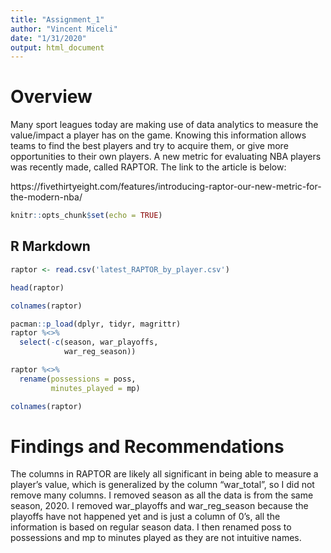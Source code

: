 ---
title: "Assignment_1"
author: "Vincent Miceli"
date: "1/31/2020"
output: html_document
---
# Overview

Many sport leagues today are making use of data analytics to measure the value/impact a player has on the game.  Knowing this information allows teams to find the best players and try to acquire them, or give more opportunities to their own players.  A new metric for evaluating NBA players was recently made, called RAPTOR. The link to the article is below: 

https://fivethirtyeight.com/features/introducing-raptor-our-new-metric-for-the-modern-nba/

```{r setup, include=FALSE}
knitr::opts_chunk$set(echo = TRUE)
```

## R Markdown

```{r}
raptor <- read.csv('latest_RAPTOR_by_player.csv')
```

```{r}
head(raptor)
```

```{r}
colnames(raptor)
```

```{r}
pacman::p_load(dplyr, tidyr, magrittr)
raptor %<>%
  select(-c(season, war_playoffs,
            war_reg_season))
```

```{r}
raptor %<>%
  rename(possessions = poss,
         minutes_played = mp)

colnames(raptor)
```
# Findings and Recommendations

The columns in RAPTOR are likely all significant in being able to measure a player's value, which is generalized by the column "war_total", so I did not remove many columns.  I removed season as all the data is from the same season, 2020.  I removed war_playoffs and war_reg_season because the playoffs have not happened yet and is just a column of 0's, all the information is based on regular season data.  I then renamed poss to possessions and mp to minutes played as they are not intuitive names.   

